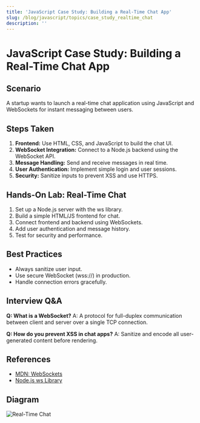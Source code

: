 ```yaml
---
title: 'JavaScript Case Study: Building a Real-Time Chat App'
slug: /blog/javascript/topics/case_study_realtime_chat
description: ''
---
```

# JavaScript Case Study: Building a Real-Time Chat App

## Scenario
A startup wants to launch a real-time chat application using JavaScript and WebSockets for instant messaging between users.

## Steps Taken
1. **Frontend:** Use HTML, CSS, and JavaScript to build the chat UI.
2. **WebSocket Integration:** Connect to a Node.js backend using the WebSocket API.
3. **Message Handling:** Send and receive messages in real time.
4. **User Authentication:** Implement simple login and user sessions.
5. **Security:** Sanitize inputs to prevent XSS and use HTTPS.

## Hands-On Lab: Real-Time Chat
1. Set up a Node.js server with the ws library.
2. Build a simple HTML/JS frontend for chat.
3. Connect frontend and backend using WebSockets.
4. Add user authentication and message history.
5. Test for security and performance.

## Best Practices
- Always sanitize user input.
- Use secure WebSocket (wss://) in production.
- Handle connection errors gracefully.

## Interview Q&A
**Q: What is a WebSocket?**
A: A protocol for full-duplex communication between client and server over a single TCP connection.

**Q: How do you prevent XSS in chat apps?**
A: Sanitize and encode all user-generated content before rendering.

## References
- [MDN: WebSockets](https://developer.mozilla.org/en-US/docs/Web/API/WebSockets_API)
- [Node.js ws Library](https://github.com/websockets/ws)

## Diagram
![Real-Time Chat](https://developer.mozilla.org/en-US/docs/Web/API/WebSockets_API/websocket-diagram.png)
